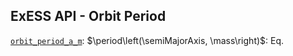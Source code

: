 ::: {.callout-tip collapse="true"}
# ExESS API - Orbit Period
[`orbit_period_a_m`](/api/exospheres/orbital_mechanics.qmd): $\period\left(\semiMajorAxis, \mass\right)$: Eq. \eqref{eq:orbit_period_a_m}  
:::